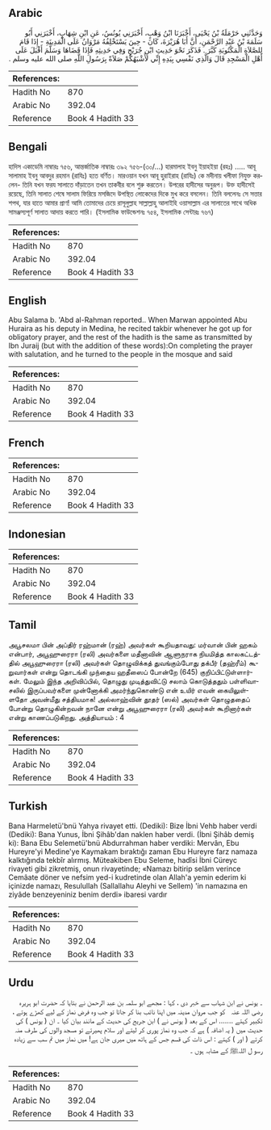 ## Arabic


<div dir="rtl" lang="ar" style={{fontSize:'larger',backgroundColor:'#f8f9fa',padding:20}}>
وَحَدَّثَنِي حَرْمَلَةُ بْنُ يَحْيَى، أَخْبَرَنَا ابْنُ وَهْبٍ، أَخْبَرَنِي يُونُسُ، عَنِ ابْنِ شِهَابٍ، أَخْبَرَنِي أَبُو سَلَمَةَ بْنُ عَبْدِ الرَّحْمَنِ، أَنَّ أَبَا هُرَيْرَةَ، كَانَ - حِينَ يَسْتَخْلِفُهُ مَرْوَانُ عَلَى الْمَدِينَةِ - إِذَا قَامَ لِلصَّلاَةِ الْمَكْتُوبَةِ كَبَّرَ ‏.‏ فَذَكَرَ نَحْوَ حَدِيثِ ابْنِ جُرَيْجٍ وَفِي حَدِيثِهِ فَإِذَا قَضَاهَا وَسَلَّمَ أَقْبَلَ عَلَى أَهْلِ الْمَسْجِدِ قَالَ وَالَّذِي نَفْسِي بِيَدِهِ إِنِّي لأَشْبَهُكُمْ صَلاَةً بِرَسُولِ اللَّهِ صلى الله عليه وسلم ‏.‏
</div>
<div style={{backgroundColor:'#f8f9fa',padding:20, marginBottom: 10}}><table> <thead> <tr> <th>References:</th> <th></th> </tr> </thead> <tbody><tr><td>Hadith No</td><td>870</td></tr><tr><td>Arabic No</td><td>392.04</td></tr><tr><td>Reference</td><td>Book 4 Hadith 33</td></tr></tbody></table></div>

## Bengali


<div dir="ltr" lang="bn" style={{fontSize:'larger',backgroundColor:'#f8f9fa',padding:20}}>
হাদিস একাডেমি নাম্বারঃ ৭৫৬, আন্তর্জাতিক নাম্বারঃ ৩৯২ ৭৫৬-(৩০/...) হারমালাহ ইবনু ইয়াহইয়া (রহঃ) ..... আবূ সালামাহ ইবনু আবদুর রহমান (রাযিঃ) হতে বর্ণিত। মারওয়ান যখন আবূ হুরাইরাহ (রাযিঃ) কে মদীনায় খলীফা নিযুক্ত করলেন- তিনি যখন ফরয সালাতে দাঁড়াতেন তখন তাকবীর বলে শুরু করতেন। উপরের হাদীসের অনুরূপ। উক্ত হাদীসেই রয়েছে, তিনি সালাত শেষে সালাম ফিরিয়ে মসজিদে উপস্থিত লোকেদের দিকে মুখ করে বসলেন। তিনি বললেনঃ সে সত্তার শপথ, যার হাতে আমার প্রাণ! আমি তোমাদের চেয়ে রাসূলুল্লাহ সাল্লাল্লাহু আলাইহি ওয়াসাল্লাম এর সালাতের সাথে অধিক সামঞ্জস্যপূর্ণ সালাত আদায় করতে পারি। (ইসলামিক ফাউন্ডেশনঃ ৭৫৪, ইসলামিক সেন্টারঃ ৭৬৭)
</div>
<div style={{backgroundColor:'#f8f9fa',padding:20, marginBottom: 10}}><table> <thead> <tr> <th>References:</th> <th></th> </tr> </thead> <tbody><tr><td>Hadith No</td><td>870</td></tr><tr><td>Arabic No</td><td>392.04</td></tr><tr><td>Reference</td><td>Book 4 Hadith 33</td></tr></tbody></table></div>

## English


<div dir="ltr" lang="en" style={{fontSize:'larger',backgroundColor:'#f8f9fa',padding:20}}>
Abu Salama b. 'Abd al-Rahman reported.. When Marwan appointed Abu Huraira as his deputy in Medina, he recited takbir whenever he got up for obligatory prayer, and the rest of the hadith is the same as transmitted by Ibn Juraij (but with the addition of these words):On completing the prayer with salutation, and he turned to the people in the mosque and said
</div>
<div style={{backgroundColor:'#f8f9fa',padding:20, marginBottom: 10}}><table> <thead> <tr> <th>References:</th> <th></th> </tr> </thead> <tbody><tr><td>Hadith No</td><td>870</td></tr><tr><td>Arabic No</td><td>392.04</td></tr><tr><td>Reference</td><td>Book 4 Hadith 33</td></tr></tbody></table></div>

## French


<div dir="ltr" lang="fr" style={{fontSize:'larger',backgroundColor:'#f8f9fa',padding:20}}>

</div>
<div style={{backgroundColor:'#f8f9fa',padding:20, marginBottom: 10}}><table> <thead> <tr> <th>References:</th> <th></th> </tr> </thead> <tbody><tr><td>Hadith No</td><td>870</td></tr><tr><td>Arabic No</td><td>392.04</td></tr><tr><td>Reference</td><td>Book 4 Hadith 33</td></tr></tbody></table></div>

## Indonesian


<div dir="ltr" lang="id" style={{fontSize:'larger',backgroundColor:'#f8f9fa',padding:20}}>

</div>
<div style={{backgroundColor:'#f8f9fa',padding:20, marginBottom: 10}}><table> <thead> <tr> <th>References:</th> <th></th> </tr> </thead> <tbody><tr><td>Hadith No</td><td>870</td></tr><tr><td>Arabic No</td><td>392.04</td></tr><tr><td>Reference</td><td>Book 4 Hadith 33</td></tr></tbody></table></div>

## Tamil


<div dir="ltr" lang="ta" style={{fontSize:'larger',backgroundColor:'#f8f9fa',padding:20}}>
அபூசலமா பின் அப்திர் ரஹ்மான் (ரஹ்) அவர்கள் கூறியதாவது: மர்வான் பின் ஹகம் என்பார், அபூஹுரைரா (ரலி) அவர்களை மதீனாவின் ஆளுநராக நியமித்த காலகட்டத்தில் அபூஹுரைரா (ரலி) அவர்கள் தொழுவிக்கத் துவங்கும்போது தக்பீர் (தஹ்ரீம்) கூறுவார்கள் என்று தொடங்கி முந்தைய ஹதீஸைப் போன்றே (645) குறிப்பிட்டுள்ளார்கள். மேலும் இந்த அறிவிப்பில், தொழுது முடித்துவிட்டு சலாம் கொடுத்ததும் பள்ளிவாசலில் இருப்பவர்களை முன்னோக்கி அமர்ந்துகொண்டு என் உயிர் எவன் கையிலுள்ளதோ அவன்மீது சத்தியமாக! அல்லாஹ்வின் தூதர் (ஸல்) அவர்கள் தொழுததைப் போன்று தொழுகின்றவன் நானே என்று அபூஹுரைரா (ரலி) அவர்கள் கூறினார்கள் என்று காணப்படுகிறது. அத்தியாயம் : 4
</div>
<div style={{backgroundColor:'#f8f9fa',padding:20, marginBottom: 10}}><table> <thead> <tr> <th>References:</th> <th></th> </tr> </thead> <tbody><tr><td>Hadith No</td><td>870</td></tr><tr><td>Arabic No</td><td>392.04</td></tr><tr><td>Reference</td><td>Book 4 Hadith 33</td></tr></tbody></table></div>

## Turkish


<div dir="ltr" lang="tr" style={{fontSize:'larger',backgroundColor:'#f8f9fa',padding:20}}>
Bana Harmeletü'bnü Yahya rivayet etti. (Dediki): Bize İbni Vehb haber verdi (Dediki): Bana Yunus, İbni Şihâb'dan naklen haber verdi. (İbni Şihâb demiş ki): Bana Ebu Selemetü'bnü Abdurrahman haber verdiki: Mervân, Ebu Hureyre'yi Medine'ye Kaymakam bıraktığı zaman Ebu Hureyre farz namaza kalktığında tekbîr alırmış. Müteakiben Ebu Seleme, hadîsi İbni Cüreyc rivayeti gibi zikretmiş, onun rivayetinde; «Namazı bitirip selâm verince Cemâate döner ve nefsim yed-i kudretinde olan Allah'a yemin ederim ki içinizde namazı, Resulullah (Sallallahu Aleyhi ve Sellem) 'in namazına en ziyâde benzeyeniniz benim derdi» ibaresi vardır
</div>
<div style={{backgroundColor:'#f8f9fa',padding:20, marginBottom: 10}}><table> <thead> <tr> <th>References:</th> <th></th> </tr> </thead> <tbody><tr><td>Hadith No</td><td>870</td></tr><tr><td>Arabic No</td><td>392.04</td></tr><tr><td>Reference</td><td>Book 4 Hadith 33</td></tr></tbody></table></div>

## Urdu


<div dir="rtl" lang="ur" style={{fontSize:'larger',backgroundColor:'#f8f9fa',padding:20}}>
۔ یونس نے ابن شہاب سے خبر دی ، کہا : مجھے ابو سلمہ بن عبد الرحمن نے بتایا کہ حضرت ابو ہریرہ ‌رضی ‌اللہ ‌عنہ ‌ ‌ کو جب مروان مدینہ میں اپنا نائب بنا کر جاتا تو جب وہ فرض نماز کے لیے کھڑے ہوتے ، تکبیر کہتے ....... اس کے بعد ( یونس نے ) ابن جریج کی حدیث کے مانند بیان کیا ۔ ان ( یونس ) کی حدیث میں ( یہ اضافہ ) ہے کہ جب وہ نماز پوری کر لیتے اور سلام پھیرتے تو مسجد والوں کی طرف منہ کرتے ( اور ) کہتے : اس ذات کی قسم جس کے ہاتھ میں میری جان ہے! میں نماز میں تم سب سے زیادہ رسو ل اللہﷺ کے مشابہ ہوں ۔
</div>
<div style={{backgroundColor:'#f8f9fa',padding:20, marginBottom: 10}}><table> <thead> <tr> <th>References:</th> <th></th> </tr> </thead> <tbody><tr><td>Hadith No</td><td>870</td></tr><tr><td>Arabic No</td><td>392.04</td></tr><tr><td>Reference</td><td>Book 4 Hadith 33</td></tr></tbody></table></div>
